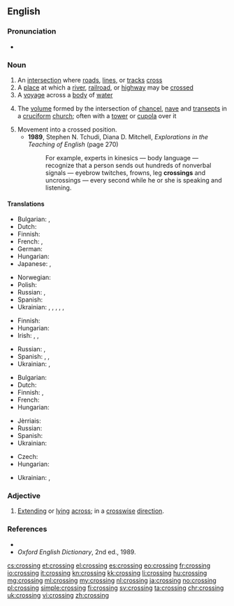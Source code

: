 {{wikipedia|dab=crossing}}
==English==

===Pronunciation===
* {{audio|en-us-crossing.ogg|Audio (US)|lang=en}}

===Noun===
{{en-noun}}

# An [[intersection]] where [[road]]s, [[line]]s, or [[track]]s [[cross]]
# A [[place]] at which a [[river]], [[railroad]], or [[highway]] may be [[crossed]]
# A [[voyage]] across a [[body]] of [[water]]
# {{context|architecture|lang=en}} The [[volume]] formed by the intersection of [[chancel]], [[nave]] and [[transept]]s in a [[cruciform]] [[church]]; often with a [[tower]] or [[cupola]] over it
# Movement into a crossed position.
#* '''1989''', Stephen N. Tchudi, ‎Diana D. Mitchell, ''Explorations in the Teaching of English'' (page 270)
#*: For example, experts in kinesics — body language — recognize that a person sends out hundreds of nonverbal signals — eyebrow twitches, frowns, leg '''crossings''' and uncrossings — every second while he or she is speaking and listening.

====Translations====
{{trans-top|intersection where roads, lines, or tracks cross}}
* Bulgarian: {{t+|bg|пресичане|n}}, {{t+|bg|пресечка|f}}
* Dutch: {{t+|nl|kruising|f}}
* Finnish: {{t+|fi|risteys}}
* French: {{t+|fr|carrefour}}, {{t+|fr|croisement}}
* German: {{t+|de|Kreuzung|f}}
* Hungarian: {{t+|hu|kereszteződés}}
* Japanese: {{t|ja|交差点|tr=kōsaten|sc=Jpan}} {{qualifier|roads}}, {{t|ja|踏切|tr=fumikiri|sc=Jpan}} {{qualifier|level crossing}}
{{trans-mid}}
* Norwegian: {{t+|no|kryss|n}}
* Polish: {{t+|pl|skrzyżowanie|n}}
* Russian: {{t+|ru|перекрёсток|m|tr=perekrjóstok|sc=Cyrl}}, {{t+|ru|пересечение|n|tr=peresečénije|sc=Cyrl}}
* Spanish: {{t+|es|cruce|m}}
* Ukrainian: {{t|uk|перехрестя|n|sc=Cyrl}}, {{t|uk|перетин|m|sc=Cyrl}}, {{t|uk|перехрещення|n|sc=Cyrl}}, {{t|uk|схрещення|n|sc=Cyrl}}, {{t|uk|роздоріжжя|n|sc=Cyrl}}, {{t|uk|перехрещування|n|sc=Cyrl}}
{{trans-bottom}}

{{trans-top|place at which a river, railroad, or highway may be crossed}}
* Finnish: {{t|fi|ylikulkupaikka}}
* Hungarian: {{t+|hu|átkelőhely}}
* Irish: {{t|ga|trasbhealach|m}}, {{t|ga|trasrian|m}}, {{t|ga|crosaire|m}}
{{trans-mid}}
* Russian: {{t+|ru|переезд|m|tr=perejézd|sc=Cyrl}}, {{qualifier|river}} {{t+|ru|переправа|f|tr=perepráva|sc=Cyrl}}
* Spanish: {{t+|es|cruce|m}}, {{qualifier|pedestrian}} {{t|es|cruce peatonal}}, {{qualifier|watercourse}} {{t|es|vado}}
* Ukrainian: {{t|uk|переїзд|sc=Cyrl}}, {{t+|uk|перехід|m|tr=perekhid|sc=Cyrl}}
{{trans-bottom}}

{{trans-top|voyage across a body of water}}
* Bulgarian: {{t+|bg|пресичане|n}}
* Dutch: {{t+|nl|oversteek|m}}
* Finnish: {{t|fi|ylittäminen}}, {{t|fi|ylitys}}
* French: {{t+|fr|traversée}}
* Hungarian: {{t+|hu|átkelés}}
{{trans-mid}}
* Jèrriais: {{t|roa-jer|travèrsée|f}}
* Russian: {{t+|ru|переправа|f|tr=perepráva|sc=Cyrl}}
* Spanish: {{t|es|atravesimiento|m}}
* Ukrainian: {{t|uk|переправа|f|tr=perepráva|sc=Cyrl}}
{{trans-bottom}}

{{trans-top|volume formed by the intersection of chancel, nave and transepts in a cruciform church}}
* Czech: {{t|cs|křížení|n}}
* Hungarian: {{t+|hu|négyezet}}
{{trans-mid}}
* Ukrainian: {{t|uk|хрест|m|tr=khrest|sc=Cyrl}}, {{t|uk|перехрещення|n|tr=perekhreshennia|sc=Cyrl}}
{{trans-bottom}}

===Adjective===
{{en-adj|-}}

# {{context|rare|lang=en}} [[extend|Extending]] or [[lying]] [[across]]; in a [[crosswise]] [[direction]].

===References===
* {{R:Dictionary.com|crossing}}
* ''Oxford English Dictionary'', 2nd ed., 1989.

[[cs:crossing]]
[[et:crossing]]
[[el:crossing]]
[[es:crossing]]
[[eo:crossing]]
[[fr:crossing]]
[[io:crossing]]
[[it:crossing]]
[[kn:crossing]]
[[kk:crossing]]
[[li:crossing]]
[[hu:crossing]]
[[mg:crossing]]
[[ml:crossing]]
[[my:crossing]]
[[nl:crossing]]
[[ja:crossing]]
[[no:crossing]]
[[pl:crossing]]
[[simple:crossing]]
[[fi:crossing]]
[[sv:crossing]]
[[ta:crossing]]
[[chr:crossing]]
[[uk:crossing]]
[[vi:crossing]]
[[zh:crossing]]